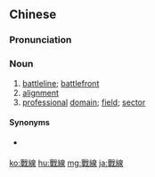 {{also|战线|戦線}}
==Chinese==
{{zh-forms|s=战线|t2=戰綫}}

===Pronunciation===
{{zh-pron
|m=zhànxiàn
|c=zin3 sin3
|mn=chiàn-sòaⁿ
|ma=Zh-zhànxiàn.ogg
|cat=n
}}

===Noun===
{{zh-noun}}

# [[battleline]]; [[battlefront]]
# [[alignment]] {{gloss|especially towards a political party}}
# [[professional]] [[domain]]; [[field]]; [[sector]]

====Synonyms====
* {{sense|battleline, alignment}} {{zh-l|陣線}}

{{zh-cat|Intermediate}}

[[ko:戰線]]
[[hu:戰線]]
[[mg:戰線]]
[[ja:戰線]]
